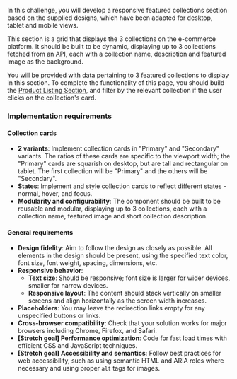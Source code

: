 In this challenge, you will develop a responsive featured collections section based on the supplied designs, which have been adapted for desktop, tablet and mobile views.

This section is a grid that displays the 3 collections on the e-commerce platform. It should be built to be dynamic, displaying up to 3 collections fetched from an API, each with a collection name, description and featured image as the background.

You will be provided with data pertaining to 3 featured collections to display in this section. To complete the functionality of this page, you should build the [Product Listing Section](/projects/challenges/product-listing-section), and filter by the relevant collection if the user clicks on the collection's card.

### Implementation requirements

#### Collection cards

- **2 variants**: Implement collection cards in "Primary" and "Secondary" variants. The ratios of these cards are specific to the viewport width; the "Primary" cards are squarish on desktop, but are tall and rectangular on tablet. The first collection will be "Primary" and the others will be "Secondary".
- **States**: Implement and style collection cards to reflect different states - normal, hover, and focus.
- **Modularity and configurability**: The component should be built to be reusable and modular, displaying up to 3 collections, each with a collection name, featured image and short collection description.

#### General requirements

- **Design fidelity**: Aim to follow the design as closely as possible. All elements in the design should be present, using the specified text color, font size, font weight, spacing, dimensions, etc.
- **Responsive behavior**:
  - **Text size**: Should be responsive; font size is larger for wider devices, smaller for narrow devices.
  - **Responsive layout**: The content should stack vertically on smaller screens and align horizontally as the screen width increases.
- **Placeholders**: You may leave the redirection links empty for any unspecified buttons or links.
- **Cross-browser compatibility**: Check that your solution works for major browsers including Chrome, Firefox, and Safari.
- **[Stretch goal] Performance optimization**: Code for fast load times with efficient CSS and JavaScript techniques.
- **[Stretch goal] Accessibility and semantics**: Follow best practices for web accessibility, such as using semantic HTML and ARIA roles where necessary and using proper `alt` tags for images.
